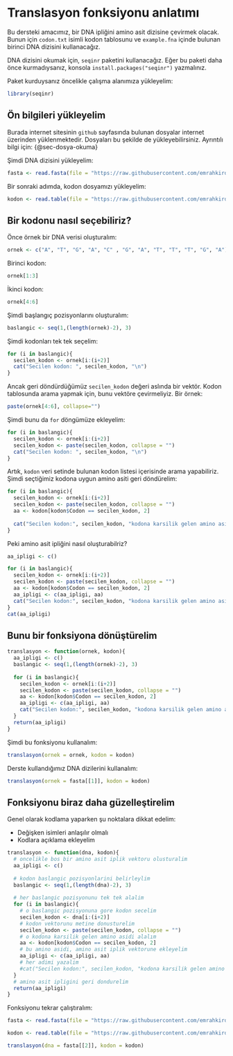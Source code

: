# Translasyon fonksiyonu anlatımı

Bu dersteki amacımız, bir DNA ipliğini amino asit dizisine çevirmek olacak. Bunun için `codon.txt` isimli kodon tablosunu ve `example.fna` içinde bulunan birinci DNA dizisini kullanacağız.

DNA dizisini okumak için, `seqinr` paketini kullanacağız. Eğer bu paketi daha önce kurmadıysanız, konsola `install.packages("seqinr")` yazmalınız.

Paket kurduysanız öncelikle çalışma alanımıza yükleyelim:

```r
library(seqinr)
```

## Ön bilgileri yükleyelim

Burada internet sitesinin `github` sayfasında bulunan dosyalar internet üzerinden yüklenmektedir. Dosyaları bu şekilde de yükleyebilirsiniz. Ayrıntılı bilgi için: {@sec-dosya-okuma}

Şimdi DNA dizisini yükleyelim:

```r
fasta <- read.fasta(file = "https://raw.githubusercontent.com/emrahkirdok/ybva/main/03-bilgisayarli-dusunme/data/example.fna", forceDNAtolower = FALSE)
```

Bir sonraki adımda, kodon dosyamızı yükleyelim:

```r
kodon <- read.table(file = "https://raw.githubusercontent.com/emrahkirdok/ybva/main/03-bilgisayarli-dusunme/data/codon.txt", sep = "\t", header = TRUE)
```

## Bir kodonu nasıl seçebiliriz?

Önce örnek bir DNA verisi oluşturalım:

```r
ornek <- c("A", "T", "G", "A", "C" , "G", "A", "T", "T", "T", "G", "A")
```

Birinci kodon:

```r
ornek[1:3]
```

İkinci kodon:

```r
ornek[4:6]
```

Şimdi başlangıç pozisyonlarını oluşturalım:

```r
baslangic <- seq(1,(length(ornek)-2), 3)
```

Şimdi kodonları tek tek seçelim:

```r
for (i in baslangic){
  secilen_kodon <- ornek[i:(i+2)]
  cat("Secilen kodon: ", secilen_kodon, "\n")
}
```

Ancak geri döndürdüğümüz `secilen_kodon` değeri aslında bir vektör. Kodon tablosunda arama yapmak için, bunu vektöre çevirmeliyiz. Bir örnek:

```r
paste(ornek[4:6], collapse="")
```
Şimdi bunu da `for` döngümüze ekleyelim:

```r
for (i in baslangic){
  secilen_kodon <- ornek[i:(i+2)]
  secilen_kodon <- paste(secilen_kodon, collapse = "")
  cat("Secilen kodon: ", secilen_kodon, "\n")
}
```

Artık, `kodon` veri setinde bulunan kodon listesi içerisinde arama yapabiliriz. Şimdi seçtiğimiz kodona uygun amino asiti geri döndürelim:

```r
for (i in baslangic){
  secilen_kodon <- ornek[i:(i+2)]
  secilen_kodon <- paste(secilen_kodon, collapse = "")
  aa <- kodon[kodon$Codon == secilen_kodon, 2]
  
  cat("Secilen kodon:", secilen_kodon, "kodona karsilik gelen amino asit:", aa, "\n")
}
```
Peki amino asit ipliğini nasıl oluşturabilriz?

```r
aa_ipligi <- c()

for (i in baslangic){
  secilen_kodon <- ornek[i:(i+2)]
  secilen_kodon <- paste(secilen_kodon, collapse = "")
  aa <- kodon[kodon$Codon == secilen_kodon, 2]
  aa_ipligi <- c(aa_ipligi, aa)
  cat("Secilen kodon:", secilen_kodon, "kodona karsilik gelen amino asit:", aa, "\n")
}
cat(aa_ipligi)
```

## Bunu bir fonksiyona dönüştürelim

```r
translasyon <- function(ornek, kodon){
  aa_ipligi <- c()
  baslangic <- seq(1,(length(ornek)-2), 3)
  
  for (i in baslangic){
    secilen_kodon <- ornek[i:(i+2)]
    secilen_kodon <- paste(secilen_kodon, collapse = "")
    aa <- kodon[kodon$Codon == secilen_kodon, 2]
    aa_ipligi <- c(aa_ipligi, aa)
    cat("Secilen kodon:", secilen_kodon, "kodona karsilik gelen amino asit:", aa, "\n")
  }
  return(aa_ipligi)
}
```


Şimdi bu fonksiyonu kullanalım:

```r
translasyon(ornek = ornek, kodon = kodon)
```
Derste kullandığımız DNA dizilerini kullanalım:

```r
translasyon(ornek = fasta[[1]], kodon = kodon)
```

## Fonksiyonu biraz daha güzelleştirelim

Genel olarak kodlama yaparken şu noktalara dikkat edelim:

+ Değişken isimleri anlaşılır olmalı
+ Kodlara açıklama ekleyelim

```r
translasyon <- function(dna, kodon){
  # oncelikle bos bir amino asit iplik vektoru olusturalim
  aa_ipligi <- c()
  
  # kodon baslangic pozisyonlarini belirleylim
  baslangic <- seq(1,(length(dna)-2), 3)
  
  # her baslangic pozisyonunu tek tek alalim
  for (i in baslangic){
    # o baslangic pozisyonuna gore kodon secelim
    secilen_kodon <- dna[i:(i+2)]
    # kodon vektorunu metine donusturelim
    secilen_kodon <- paste(secilen_kodon, collapse = "")
    # o kodona karsilik gelen amino asidi alalım
    aa <- kodon[kodon$Codon == secilen_kodon, 2]
    # bu amino asidi, amino asit iplik vektorune ekleyelim
    aa_ipligi <- c(aa_ipligi, aa)
    # her adimi yazalim
    #cat("Secilen kodon:", secilen_kodon, "kodona karsilik gelen amino asit:", aa, "\n")
  }
  # amino asit ipligini geri dondurelim
  return(aa_ipligi)
}
```

Fonksiyonu tekrar çalıştıralım:

```r

fasta <- read.fasta(file = "https://raw.githubusercontent.com/emrahkirdok/ybva/main/03-bilgisayarli-dusunme/data/example.fna", forceDNAtolower = FALSE)

kodon <- read.table(file = "https://raw.githubusercontent.com/emrahkirdok/ybva/main/03-bilgisayarli-dusunme/data/codon.txt", sep = "\t", header = TRUE)

translasyon(dna = fasta[[2]], kodon = kodon)
```







